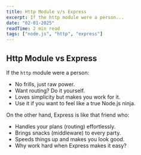 ```yaml
---
title: Http Module v/s Express
excerpt: If the http module were a person...
date: "02-01-2025"
readTime: 2 min read
tags: ["node.js", "http", "express"]
---
```


## Http Module vs Express

If the `http` module were a person:

- No frills, just raw power.
- Want routing? Do it yourself.
- Loves simplicity but makes you work for it.
- Use it if you want to feel like a true Node.js ninja.

On the other hand, Express is like that friend who:

- Handles your plans (routing) effortlessly.
- Brings snacks (middleware) to every party.
- Speeds things up and makes you look good.
- Why work hard when Express makes it easy?
